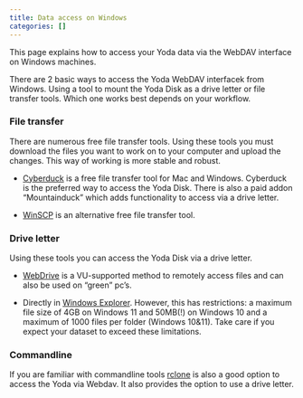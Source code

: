 ```yaml
---
title: Data access on Windows
categories: []
---
```


This page explains how to access your Yoda data via the WebDAV interface on Windows machines.

There are 2 basic ways to access the Yoda WebDAV interfacek from Windows. 
Using a tool to mount the Yoda Disk as a drive letter or file transfer tools. Which one works best
 depends on your workflow.
 
### File transfer
There are numerous free file transfer tools. Using these tools you must download the files you want to work on to 
your computer and upload the changes. This way of working is more stable and robust. 

- [Cyberduck](./yoda_using_cyberduck.qmd) is a free file transfer tool for Mac and Windows. Cyberduck is the preferred
way to access the Yoda Disk. There is also a paid addon "Mountainduck" which adds functionality to access via a drive 
letter.

- [WinSCP](./yoda_using_winscp.qmd) is an alternative free file transfer tool.

### Drive letter
Using these tools you can access the Yoda Disk via a drive letter.

- [WebDrive](./yoda_using_webdrive) is a VU-supported method to remotely access files and can also be used on "green"
pc's.

- Directly in [Windows Explorer](./yoda_using_windowsexplorer.qmd). However, this has restrictions: a maximum
file size of 4GB on Windows 11 and 50MB(!) on Windows 10 and a maximum of 1000 files per folder (Windows 10&11). Take care if you expect your dataset to exceed these limitations.



### Commandline
If you are familiar with commandline tools [rclone](./yoda_using_rclone.qmd) is also a good option to access the Yoda via Webdav. It also provides the option to use a drive letter.